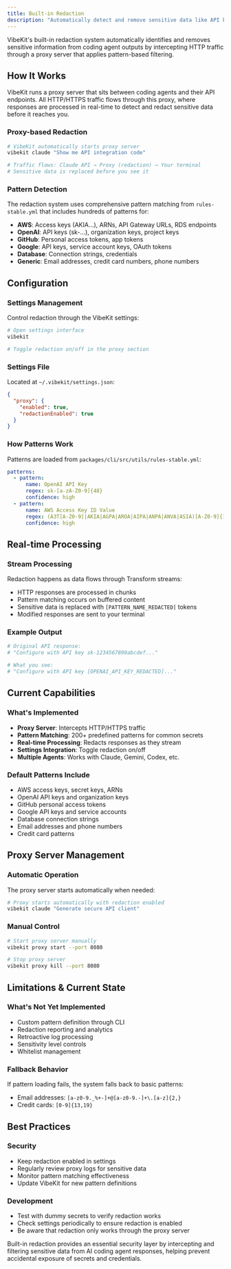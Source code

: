 ```yaml
---
title: Built-in Redaction
description: "Automatically detect and remove sensitive data like API keys, secrets, and PII from AI agent completions through the proxy server."
---
```


VibeKit's built-in redaction system automatically identifies and removes sensitive information from coding agent outputs by intercepting HTTP traffic through a proxy server that applies pattern-based filtering.

## How It Works

VibeKit runs a proxy server that sits between coding agents and their API endpoints. All HTTP/HTTPS traffic flows through this proxy, where responses are processed in real-time to detect and redact sensitive data before it reaches you.

### Proxy-based Redaction
```bash
# VibeKit automatically starts proxy server
vibekit claude "Show me API integration code"

# Traffic flows: Claude API → Proxy (redaction) → Your terminal
# Sensitive data is replaced before you see it
```

### Pattern Detection
The redaction system uses comprehensive pattern matching from `rules-stable.yml` that includes hundreds of patterns for:

- **AWS**: Access keys (AKIA...), ARNs, API Gateway URLs, RDS endpoints
- **OpenAI**: API keys (sk-...), organization keys, project keys
- **GitHub**: Personal access tokens, app tokens
- **Google**: API keys, service account keys, OAuth tokens
- **Database**: Connection strings, credentials
- **Generic**: Email addresses, credit card numbers, phone numbers

## Configuration

### Settings Management
Control redaction through the VibeKit settings:
```bash
# Open settings interface
vibekit

# Toggle redaction on/off in the proxy section
```

### Settings File
Located at `~/.vibekit/settings.json`:
```json
{
  "proxy": {
    "enabled": true,
    "redactionEnabled": true
  }
}
```

### How Patterns Work
Patterns are loaded from `packages/cli/src/utils/rules-stable.yml`:
```yaml
patterns:
  - pattern:
      name: OpenAI API Key
      regex: sk-[a-zA-Z0-9]{48}
      confidence: high
  - pattern:
      name: AWS Access Key ID Value
      regex: (A3T[A-Z0-9]|AKIA|AGPA|AROA|AIPA|ANPA|ANVA|ASIA)[A-Z0-9]{16}
      confidence: high
```

## Real-time Processing

### Stream Processing
Redaction happens as data flows through Transform streams:
- HTTP responses are processed in chunks
- Pattern matching occurs on buffered content
- Sensitive data is replaced with `[PATTERN_NAME_REDACTED]` tokens
- Modified responses are sent to your terminal

### Example Output
```bash
# Original API response:
# "Configure with API key sk-1234567890abcdef..."

# What you see:
# "Configure with API key [OPENAI_API_KEY_REDACTED]..."
```

## Current Capabilities

### What's Implemented
- **Proxy Server**: Intercepts HTTP/HTTPS traffic
- **Pattern Matching**: 200+ predefined patterns for common secrets
- **Real-time Processing**: Redacts responses as they stream
- **Settings Integration**: Toggle redaction on/off
- **Multiple Agents**: Works with Claude, Gemini, Codex, etc.

### Default Patterns Include
- AWS access keys, secret keys, ARNs
- OpenAI API keys and organization keys
- GitHub personal access tokens
- Google API keys and service accounts
- Database connection strings
- Email addresses and phone numbers
- Credit card patterns

## Proxy Server Management

### Automatic Operation
The proxy server starts automatically when needed:
```bash
# Proxy starts automatically with redaction enabled
vibekit claude "Generate secure API client"
```

### Manual Control
```bash
# Start proxy server manually
vibekit proxy start --port 8080

# Stop proxy server
vibekit proxy kill --port 8080
```

## Limitations & Current State

### What's Not Yet Implemented
- Custom pattern definition through CLI
- Redaction reporting and analytics
- Retroactive log processing
- Sensitivity level controls
- Whitelist management

### Fallback Behavior
If pattern loading fails, the system falls back to basic patterns:
- Email addresses: `[a-z0-9._%+-]+@[a-z0-9.-]+\.[a-z]{2,}`
- Credit cards: `[0-9]{13,19}`

## Best Practices

### Security
- Keep redaction enabled in settings
- Regularly review proxy logs for sensitive data
- Monitor pattern matching effectiveness
- Update VibeKit for new pattern definitions

### Development
- Test with dummy secrets to verify redaction works
- Check settings periodically to ensure redaction is enabled
- Be aware that redaction only works through the proxy server

Built-in redaction provides an essential security layer by intercepting and filtering sensitive data from AI coding agent responses, helping prevent accidental exposure of secrets and credentials.